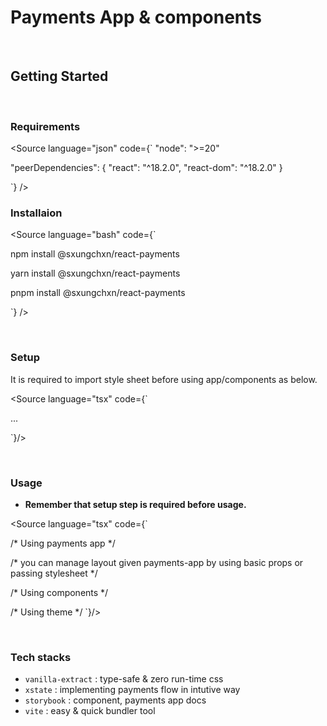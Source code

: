 
<Meta title="Getting Started"/>

# Payments App & components

<br/>

## Getting Started

<br/>

### Requirements

<Source language="json" code={`
"node": ">=20"

"peerDependencies": {
  "react": "^18.2.0",
  "react-dom": "^18.2.0"
}

`} />

### Installaion


<Source language="bash" code={`

npm install @sxungchxn/react-payments

yarn install @sxungchxn/react-payments

pnpm install @sxungchxn/react-payments

`} />

<br/>

### Setup

It is required to import style sheet before using app/components as below.

<Source language="tsx" code={`

...

`}/>

<br/>

### Usage

- **Remember that setup step is required before usage.**

<Source language="tsx" code={`

/* Using payments app */

/* you can manage layout given payments-app by using basic props or passing stylesheet */
<PaymentsApp width="450px" height="100%" className="..." />


/* Using components */

/* Using theme */
`}/>

<br/>

### Tech stacks

- `vanilla-extract` : type-safe & zero run-time css
- `xstate` : implementing payments flow in intutive way
- `storybook` : component, payments app docs
- `vite` : easy & quick bundler tool